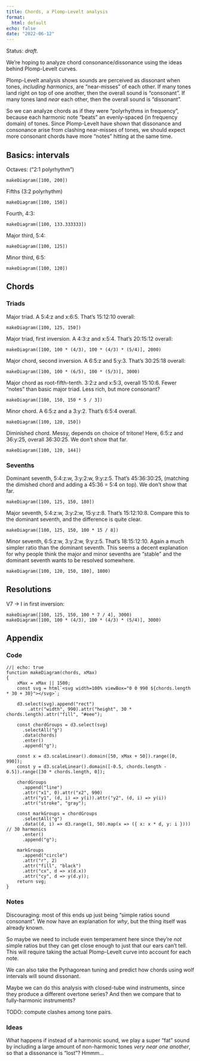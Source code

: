 ```yaml
---
title: Chords, a Plomp-Levelt analysis
format:
  html: default
echo: false
date: "2022-06-12"
---
```


Status: _draft_.

We're hoping to analyze chord consonance/dissonance using the ideas behind Plomp-Levelt curves.

Plomp-Levelt analysis shows sounds are perceived as dissonant when tones, _including harmonics_, are "near-misses" of each other. If many tones land right on top of one another, then the overall sound is "consonant". If many tones land _near_ each other, then the overall sound is "dissonant".

So we can analyze chords as if they were "polyrhythms in frequency", because each harmonic note "beats" an evenly-spaced (in frequency domain) of tones. Since Plomp-Levelt have shown that dissonance and consonance arise from clashing near-misses of tones, we should expect more consonant chords have more "notes" hitting at the same time.

## Basics: intervals

Octaves: ("2:1 polyrhythm")

::: {.column-page}

```ojs
makeDiagram([100, 200])
```

:::

Fifths (3:2 polyrhythm)

::: {.column-page}

```ojs
makeDiagram([100, 150])
```

:::

Fourth, 4:3:

::: {.column-page}

```ojs
makeDiagram([100, 133.333333])
```

:::

Major third, 5:4:

::: {.column-page}

```ojs
makeDiagram([100, 125])
```

:::

Minor third, 6:5:

::: {.column-page}

```ojs
makeDiagram([100, 120])
```

:::

## Chords

### Triads

Major triad. A 5:4:z and x:6:5. That's 15:12:10 overall:

::: {.column-page}

```ojs
makeDiagram([100, 125, 150])
```

:::

Major triad, first inversion. A 4:3:z and x:5:4. That's 20:15:12 overall:

::: {.column-page}

```ojs
makeDiagram([100, 100 * (4/3), 100 * (4/3) * (5/4)], 2000)
```

:::

Major chord, second inversion. A 6:5:z and 5:y:3. That's 30:25:18 overall:

::: {.column-page}

```ojs
makeDiagram([100, 100 * (6/5), 100 * (5/3)], 3000)
```

:::

Major chord as root-fifth-tenth. 3:2:z and x:5:3, overall 15:10:6. Fewer "notes" than basic major triad. Less rich, but more consonant?

::: {.column-page}

```ojs
makeDiagram([100, 150, 150 * 5 / 3])
```

:::

Minor chord. A 6:5:z and a 3:y:2. That's 6:5:4 overall.

::: {.column-page}

```ojs
makeDiagram([100, 120, 150])
```

:::

Diminished chord. Messy, depends on choice of tritone! Here, 6:5:z and 36:y:25, overall 36:30:25. We don't show that far.

::: {.column-page}

```ojs
makeDiagram([100, 120, 144])
```

:::

### Sevenths

Dominant seventh, 5:4:z:w, 3:y:2:w, 9:y:z:5. That's 45:36:30:25, (matching the dimished chord and adding a 45:36 = 5:4 on top). We don't show that far.

::: {.column-page}

```ojs
makeDiagram([100, 125, 150, 180])
```

:::

Major seventh, 5:4:z:w, 3:y:2:w, 15:y:z:8. That's 15:12:10:8. Compare this to the dominant seventh, and the difference is quite clear. 

::: {.column-page}

```ojs
makeDiagram([100, 125, 150, 100 * 15 / 8])
```

:::

Minor seventh, 6:5:z:w, 3:y:2:w, 9:y:z:5. That's 18:15:12:10. Again a much simpler ratio than the dominant seventh. This seems a decent explanation for why people think the major and minor sevenths are "stable" and the dominant seventh wants to be resolved somewhere.

::: {.column-page}

```ojs
makeDiagram([100, 120, 150, 180], 1800)
```

:::

## Resolutions

V7 -> I in first inversion:

::: {.column-page}

```ojs
makeDiagram([100, 125, 150, 100 * 7 / 4], 3000)
makeDiagram([100, 100 * (4/3), 100 * (4/3) * (5/4)], 3000)
```

:::


## Appendix

### Code

```ojs
//| echo: true
function makeDiagram(chords, xMax)
{
    xMax = xMax || 1500;
    const svg = html`<svg width=100% viewBox="0 0 990 ${chords.length * 30 + 30}"></svg>`;
    
    d3.select(svg).append("rect")
        .attr("width", 990).attr("height", 30 * chords.length).attr("fill", "#eee");

    const chordGroups = d3.select(svg)
      .selectAll("g")
      .data(chords)
      .enter()
      .append("g");
    
    const x = d3.scaleLinear().domain([50, xMax + 50]).range([0, 990]);
    const y = d3.scaleLinear().domain([-0.5, chords.length - 0.5]).range([30 * chords.length, 0]);

    chordGroups
      .append("line")
      .attr("x1", 0).attr("x2", 990)
      .attr("y1", (d, i) => y(i)).attr("y2", (d, i) => y(i))
      .attr("stroke", "gray");

    const markGroups = chordGroups
      .selectAll("g")
      .data((d, i) => d3.range(1, 50).map(x => ({ x: x * d, y: i }))) // 30 harmonics
      .enter()
      .append("g");

    markGroups
      .append("circle")
      .attr("r", 2)
      .attr("fill", "black")
      .attr("cx", d => x(d.x))
      .attr("cy", d => y(d.y));
    return svg;
}
```

### Notes

Discouraging: most of this ends up just being "simple ratios sound consonant". We now have an explanation for _why_, but the thing itself was already known.

So maybe we need to include even temperament here since they're _not_ simple ratios but they can get close enough to just that our ears can't tell. This will require taking the actual Plomp-Levelt curve into account for each note.

We can also take the Pythagorean tuning and predict how chords using wolf intervals will sound dissonant.

Maybe we can do this analysis with closed-tube wind instruments, since they produce a different overtone series? And then we compare that to fully-harmonic instruments?

TODO: compute clashes among tone pairs.

### Ideas

What happens if instead of a harmonic sound, we play a super "fat" sound by including a large amount of non-harmonic tones _very near one another_, so that a dissonance is "lost"? Hmmm...